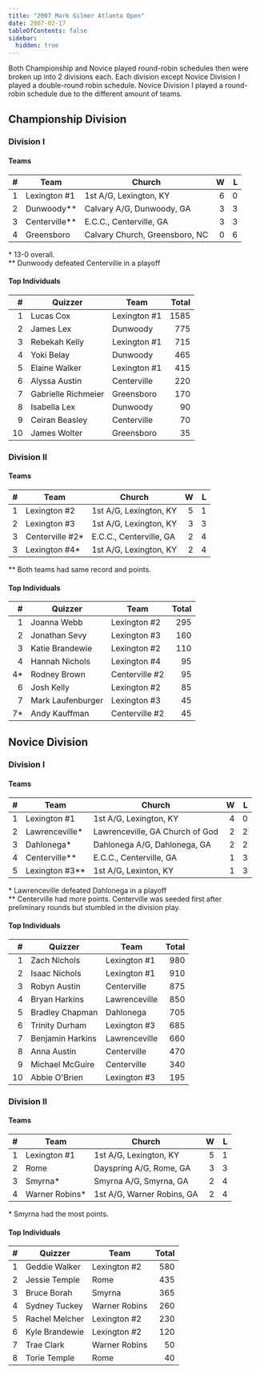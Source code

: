 ```yaml
---
title: "2007 Mark Gilmer Atlanta Open"
date: 2007-02-17
tableOfContents: false
sidebar:
  hidden: true
---
```


Both Championship and Novice played round-robin schedules then were
broken up into 2 divisions each. Each division except Novice Division I
played a double-round robin schedule. Novice Division I played a
round-robin schedule due to the different amount of teams.

## Championship Division

### Division I

#### Teams

|    # | Team          | Church                         |    W |    L |
| ---: | ------------- | ------------------------------ | ---: | ---: |
|    1 | Lexington #1  | 1st A/G, Lexington, KY         |    6 |    0 |
|    2 | Dunwoody**    | Calvary A/G, Dunwoody, GA      |    3 |    3 |
|    3 | Centerville** | E.C.C., Centerville, GA        |    3 |    3 |
|    4 | Greensboro    | Calvary Church, Greensboro, NC |    0 |    6 |

\* 13-0 overall.\
\*\* Dunwoody defeated Centerville in a playoff

#### Top Individuals

|    # | Quizzer             | Team         | Total |
| ---: | ------------------- | ------------ | ----: |
|    1 | Lucas Cox           | Lexington #1 |  1585 |
|    2 | James Lex           | Dunwoody     |   775 |
|    3 | Rebekah Kelly       | Lexington #1 |   715 |
|    4 | Yoki Belay          | Dunwoody     |   465 |
|    5 | Elaine Walker       | Lexington #1 |   415 |
|    6 | Alyssa Austin       | Centerville  |   220 |
|    7 | Gabrielle Richmeier | Greensboro   |   170 |
|    8 | Isabella Lex        | Dunwoody     |    90 |
|    9 | Ceiran Beasley      | Centerville  |    70 |
|   10 | James Wolter        | Greensboro   |    35 |

### Division II

#### Teams

|    # | Team            | Church                  |    W |    L |
| ---: | --------------- | ----------------------- | ---: | ---: |
|    1 | Lexington #2    | 1st A/G, Lexington, KY  |    5 |    1 |
|    2 | Lexington #3    | 1st A/G, Lexington, KY  |    3 |    3 |
|    3 | Centerville #2* | E.C.C., Centerville, GA |    2 |    4 |
|    3 | Lexington #4*   | 1st A/G, Lexington, KY  |    2 |    4 |

\*\* Both teams had same record and points.

#### Top Individuals

|    # | Quizzer           | Team           | Total |
| ---: | ----------------- | -------------- | ----: |
|    1 | Joanna Webb       | Lexington #2   |   295 |
|    2 | Jonathan Sevy     | Lexington #3   |   160 |
|    3 | Katie Brandewie   | Lexington #2   |   110 |
|    4 | Hannah Nichols    | Lexington #4   |    95 |
|   4* | Rodney Brown      | Centerville #2 |    95 |
|    6 | Josh Kelly        | Lexington #2   |    85 |
|    7 | Mark Laufenburger | Lexington #3   |    45 |
|   7* | Andy Kauffman     | Centerville #2 |    45 |

## Novice Division

### Division I

#### Teams

|    # | Team           | Church                          |    W |    L |
| ---: | -------------- | ------------------------------- | ---: | ---: |
|    1 | Lexington #1   | 1st A/G, Lexington, KY          |    4 |    0 |
|    2 | Lawrenceville* | Lawrenceville, GA Church of God |    2 |    2 |
|    3 | Dahlonega*     | Dahlonega A/G, Dahlonega, GA    |    2 |    2 |
|    4 | Centerville**  | E.C.C., Centerville, GA         |    1 |    3 |
|    5 | Lexington #3** | 1st A/G, Lexinton, KY           |    1 |    3 |

\* Lawrenceville defeated Dahlonega in a playoff\
\*\* Centerville had more points. Centerville was seeded first after preliminary
rounds but stumbled in the division play.

#### Top Individuals

|    # | Quizzer          | Team          | Total |
| ---: | ---------------- | ------------- | ----: |
|    1 | Zach Nichols     | Lexington #1  |   980 |
|    2 | Isaac Nichols    | Lexington #1  |   910 |
|    3 | Robyn Austin     | Centerville   |   875 |
|    4 | Bryan Harkins    | Lawrenceville |   850 |
|    5 | Bradley Chapman  | Dahlonega     |   705 |
|    6 | Trinity Durham   | Lexington #3  |   685 |
|    7 | Benjamin Harkins | Lawrenceville |   660 |
|    8 | Anna Austin      | Centerville   |   470 |
|    9 | Michael McGuire  | Centerville   |   340 |
|   10 | Abbie O'Brien    | Lexington #3  |   195 |

### Division II

#### Teams

|    # | Team           | Church                     |    W |    L |
| ---: | -------------- | -------------------------- | ---: | ---: |
|    1 | Lexington #1   | 1st A/G, Lexington, KY     |    5 |    1 |
|    2 | Rome           | Dayspring A/G, Rome, GA    |    3 |    3 |
|    3 | Smyrna*        | Smyrna A/G, Smyrna, GA     |    2 |    4 |
|    4 | Warner Robins* | 1st A/G, Warner Robins, GA |    2 |    4 |

\* Smyrna had the most points.

#### Top Individuals

|    # | Quizzer        | Team          | Total |
| ---: | -------------- | ------------- | ----: |
|    1 | Geddie Walker  | Lexington #2  |   580 |
|    2 | Jessie Temple  | Rome          |   435 |
|    3 | Bruce Borah    | Smyrna        |   365 |
|    4 | Sydney Tuckey  | Warner Robins |   260 |
|    5 | Rachel Melcher | Lexington #2  |   230 |
|    6 | Kyle Brandewie | Lexington #2  |   120 |
|    7 | Trae Clark     | Warner Robins |    50 |
|    8 | Torie Temple   | Rome          |    40 |
